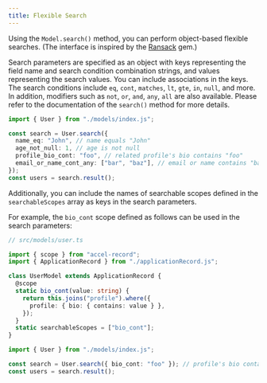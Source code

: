 ```yaml
---
title: Flexible Search
---
```


Using the `Model.search()` method, you can perform object-based flexible searches.
(The interface is inspired by the [Ransack](https://activerecord-hackery.github.io/ransack/) gem.)

Search parameters are specified as an object with keys representing the field name and search condition combination strings, and values representing the search values.
You can include associations in the keys.
The search conditions include `eq`, `cont`, `matches`, `lt`, `gte`, `in`, `null`, and more.
In addition, modifiers such as `not`, `or`, `and`, `any`, `all` are also available.
Please refer to the documentation of the `search()` method for more details.

```ts
import { User } from "./models/index.js";

const search = User.search({
  name_eq: "John", // name equals "John"
  age_not_null: 1, // age is not null
  profile_bio_cont: "foo", // related profile's bio contains "foo"
  email_or_name_cont_any: ["bar", "baz"], // email or name contains "bar" or "baz"
});
const users = search.result();
```

Additionally, you can include the names of searchable scopes defined in the `searchableScopes` array as keys in the search parameters.

For example, the `bio_cont` scope defined as follows can be used in the search parameters:

```ts
// src/models/user.ts

import { scope } from "accel-record";
import { ApplicationRecord } from "./applicationRecord.js";

class UserModel extends ApplicationRecord {
  @scope
  static bio_cont(value: string) {
    return this.joins("profile").where({
      profile: { bio: { contains: value } },
    });
  }
  static searchableScopes = ["bio_cont"];
}
```

```ts
import { User } from "./models/index.js";

const search = User.search({ bio_cont: "foo" }); // profile's bio contains "foo"
const users = search.result();
```
